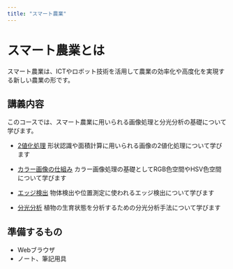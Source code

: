 ```yaml
---
title: "スマート農業"
---
```


# スマート農業とは

スマート農業は、ICTやロボット技術を活用して農業の効率化や高度化を実現する新しい農業の形です。

## 講義内容

このコースでは、スマート農業に用いられる画像処理と分光分析の基礎について学びます。

- [2値化処理](binarization.qmd)
  形状認識や面積計算に用いられる画像の2値化処理について学びます

- [カラー画像の仕組み](color.qmd)
  カラー画像処理の基礎としてRGB色空間やHSV色空間について学びます

- [エッジ検出](edge.qmd)
  物体検出や位置測定に使われるエッジ検出について学びます

- [分光分析](spectral.qmd)
  植物の生育状態を分析するための分光分析手法について学びます

## 準備するもの

- Webブラウザ
- ノート、筆記用具